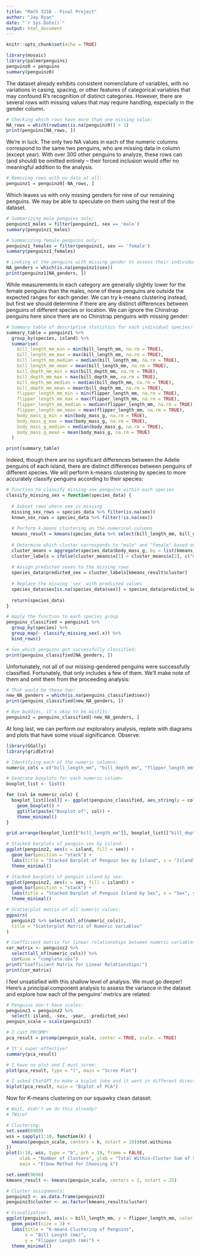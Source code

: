 ```yaml
---
title: "Math 3210 - Final Project"
author: "Jay Ryan"
date: "`r Sys.Date()`"
output: html_document
---
```


```r
knitr::opts_chunk$set(echo = TRUE)
```

```r
library(mosaic)
library(palmerpenguins)
penguinz0 = penguins
summary(penguinz0)
```
The dataset already exhibits consistent nomenclature of variables, with no variations in casing, spacing, or other features of categorical variables that may confound R's recognition of distinct categories. However, there are several rows with missing values that may require handling, especially in the gender column.

```r
# Checking which rows have more than one missing value:
NA_rows = which(rowSums(is.na(penguinz0)) > 1)
print(penguins[NA_rows, ])
```

We're in luck. The only two NA values in each of the numeric columns correspond to the same two penguins, who are missing data in \textit{every} column (except year). With over 300 other penguins to analyze, these rows can (and should) be omitted entirely -- their forced inclusion would offer no meaningful addition to the analysis.

```r
# Removing rows with no data at all:
penguinz1 = penguinz0[-NA_rows, ]
```

Which leaves us with only missing genders for nine of our remaining penguins. We may be able to speculate on them using the rest of the dataset.

```r
# Summarizing male penguins only:
penguinz1_males = filter(penguinz1, sex == 'male')
summary(penguinz1_males)

# Summarizing female penguins only:
penguinz1_females = filter(penguinz1, sex == 'female')
summary(penguinz1_females)

# Looking at the penguins with missing gender to assess their individual stats:
NA_genders = which(is.na(penguinz1$sex))
print(penguinz1[NA_genders, ])
```

While measurements in each category are generally slightly lower for the female penguins than the males, none of these penguins are outside the expected ranges for each gender. We can try k-means clustering instead, but first we should determine if there are any distinct differences between penguins of different species or location. We can ignore the Chinstrap penguins here since there are no Chinstrap penguins with missing gender:

```r
# Summary table of descriptive statistics for each individual species/locale:
summary_table = penguinz1 %>%
  group_by(species, island) %>%
  summarise(
    bill_length_mm_min = min(bill_length_mm, na.rm = TRUE),
    bill_length_mm_max = max(bill_length_mm, na.rm = TRUE),
    bill_length_mm_median = median(bill_length_mm, na.rm = TRUE),
    bill_length_mm_mean = mean(bill_length_mm, na.rm = TRUE),
    bill_depth_mm_min = min(bill_depth_mm, na.rm = TRUE),
    bill_depth_mm_max = max(bill_depth_mm, na.rm = TRUE),
    bill_depth_mm_median = median(bill_depth_mm, na.rm = TRUE),
    bill_depth_mm_mean = mean(bill_depth_mm, na.rm = TRUE),
    flipper_length_mm_min = min(flipper_length_mm, na.rm = TRUE),
    flipper_length_mm_max = max(flipper_length_mm, na.rm = TRUE),
    flipper_length_mm_median = median(flipper_length_mm, na.rm = TRUE),
    flipper_length_mm_mean = mean(flipper_length_mm, na.rm = TRUE),
    body_mass_g_min = min(body_mass_g, na.rm = TRUE),
    body_mass_g_max = max(body_mass_g, na.rm = TRUE),
    body_mass_g_median = median(body_mass_g, na.rm = TRUE),
    body_mass_g_mean = mean(body_mass_g, na.rm = TRUE)
  )

print(summary_table)
```

Indeed, though there are no significant differences between the Adelie penguins of each island, there are distinct differences between penguins of different species. We will perform k-means clustering by species to more accurately classify penguins according to their species:

```r
# Function to classify missing-sex penguins within each species
classify_missing_sex = function(species_data) {
  
  # Subset rows where sex is missing
  missing_sex_rows = species_data %>% filter(is.na(sex))
  known_sex_rows = species_data %>% filter(!is.na(sex))
  
  # Perform k-means clustering on the numerical columns
  kmeans_result = kmeans(species_data %>% select(bill_length_mm, bill_depth_mm, flipper_length_mm, body_mass_g), centers = 2)
  
  # Determine which cluster corresponds to "male" and "female" based on body_mass_g mean
  cluster_means = aggregate(species_data$body_mass_g, by = list(kmeans_result$cluster), FUN = mean)
  cluster_labels = ifelse(cluster_means$x[1] > cluster_means$x[2], c("male", "female"), c("female", "male"))
  
  # Assign predicted sexes to the missing rows
  species_data$predicted_sex = cluster_labels[kmeans_result$cluster]
  
  # Replace the missing `sex` with predicted values
  species_data$sex[is.na(species_data$sex)] = species_data$predicted_sex[is.na(species_data$sex)]
  
  return(species_data)
}

# Apply the function to each species group
penguins_classified = penguinz1 %>%
  group_by(species) %>%
  group_map(~ classify_missing_sex(.x)) %>%
  bind_rows()

# See which penguins got successfully classified:
print(penguins_classified[NA_genders, ])
```

Unfortunately, not all of our missing-gendered penguins were successfully classified. Fortunately, that only includes a few of them. We'll make note of them and omit them from the proceeding analysis:

```r
# That would be these two:
new_NA_genders = which(is.na(penguins_classified$sex))
print(penguins_classified[new_NA_genders, ])

# Bye buddies, it's okay to be misfits:
penguinz2 = penguins_classified[-new_NA_genders, ]
```

At long last, we can perform our exploratory analysis, replete with diagrams and plots that have some visual significance. Observe:

```r
library(GGally)
library(gridExtra)

# Identifying each of the numeric columns:
numeric_cols = c("bill_length_mm", "bill_depth_mm", "flipper_length_mm", "body_mass_g")

# Generate boxplots for each numeric column:
boxplot_list <- list()

for (col in numeric_cols) {
  boxplot_list[[col]] <- ggplot(penguins_classified, aes_string(y = col)) +
    geom_boxplot() +
    ggtitle(paste("Boxplot of", col)) +
    theme_minimal()
}

grid.arrange(boxplot_list[["bill_length_mm"]], boxplot_list[["bill_depth_mm"]], boxplot_list[["flipper_length_mm"]], boxplot_list[["body_mass_g"]])

# Stacked barplots of penguin sex by island:
ggplot(penguinz2, aes(x = island, fill = sex)) +
  geom_bar(position = "stack") +
  labs(title = "Stacked Barplot of Penguin Sex by Island", x = "Island", y = "Count") +
  theme_minimal()

# Stacked barplots of penguin island by sex:
ggplot(penguinz2, aes(x = sex, fill = island)) +
  geom_bar(position = "stack") +
  labs(title = "Stacked Barplot of Penguin Island by Sex", x = "Sex", y = "Count") +
  theme_minimal()

# Scatterplot matrix of all numeric values:
ggpairs(
  penguinz2 %>% select(all_of(numeric_cols)),
  title = "Scatterplot Matrix of Numeric Variables"
)

# Coefficient matrix for linear relationships between numeric variables:
cor_matrix <- penguinz2 %>%
  select(all_of(numeric_cols)) %>%
  cor(use = "complete.obs")
print("Coefficient Matrix for Linear Relationships:")
print(cor_matrix)
```

I feel unsatisfied with this shallow level of analysis. We must go deeper! Here's a principal component analysis to assess the variance in the dataset and explore how each of the penguins' metrics are related:

```r
# Penguins don't have scales:
penguinz3 = penguinz2 %>%
  select(-island, -sex, -year, -predicted_sex)
penguin_scale = scale(penguinz3)

# I cast PRCOMP!
pca_result = prcomp(penguin_scale, center = TRUE, scale. = TRUE)

# It's super effective?
summary(pca_result)

# I have no plot and I must scree:
plot(pca_result, type = "l", main = "Scree Plot")

# I asked ChatGPT to make a biplot joke and it went in different directions:
biplot(pca_result, main = "Biplot of PCA")
```

Now for K-means clustering on our squawky clean dataset:

```r
# Wait, didn't we do this already?
# TWice?

# Clustering:
set.seed(6969)
wss = sapply(1:10, function(k) {
  kmeans(penguin_scale, centers = k, nstart = 10)$tot.withinss
})
plot(1:10, wss, type = "b", pch = 19, frame = FALSE, 
     xlab = "Number of Clusters", ylab = "Total Within-Cluster Sum of Squares",
     main = "Elbow Method for Choosing k")

set.seed(9696)
kmeans_result <- kmeans(penguin_scale, centers = 2, nstart = 25)

# Cluster assignments:
penguinz3 <- as.data.frame(penguinz3)
penguinz3$cluster <- as.factor(kmeans_result$cluster)

# Visualization:
ggplot(penguinz3, aes(x = bill_length_mm, y = flipper_length_mm, color = cluster)) +
  geom_point(size = 3) +
  labs(title = "K-means Clustering of Penguins",
       x = "Bill Length (mm)",
       y = "Flipper Length (mm)") +
  theme_minimal()
```
